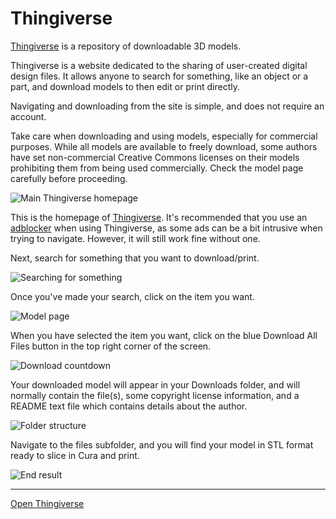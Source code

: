 
# Thingiverse

[Thingiverse](https://thingiverse.com) is a repository of downloadable 3D models.

Thingiverse is a website dedicated to the sharing of user-created digital design files. It allows anyone to search for something, like an object or a part, and download models to then edit or print directly. 

Navigating and downloading from the site is simple, and does not require an account.


<Callout type="warning" emoji="⚠️">
Take care when downloading and using models, especially for commercial purposes. While all models are available to freely download, some authors have set non-commercial Creative Commons licenses on their models prohibiting them from being used commercially. Check the model page carefully before proceeding.
</Callout>

![Main Thingiverse homepage](https://media.tewahi.com/thingiverse1.png)

This is the homepage of [Thingiverse](https://thingiverse.com). It's recommended that you use an [adblocker](https://ublockorigin.com/) when using Thingiverse, as some ads can be a bit intrusive when trying to navigate. However, it will still work fine without one.

Next, search for something that you want to download/print.

![Searching for something](https://media.tewahi.com/thingiverse2.png)

Once you've made your search, click on the item you want.

![Model page](https://media.tewahi.com/thingiverse3.png)

When you have selected the item you want, click on the blue Download All Files button in the top right corner of the screen.

![Download countdown](https://media.tewahi.com/thingiverse4.png)

Your downloaded model will appear in your Downloads folder, and will normally contain the file(s), some copyright license information, and a README text file which contains details about the author.

![Folder structure](https://media.tewahi.com/thingiverse5.png)

Navigate to the files subfolder, and you will find your model in STL format ready to slice in Cura and print.

![End result](https://media.tewahi.com/thingiverse6.png)

***

[Open Thingiverse](https://thingiverse.com)